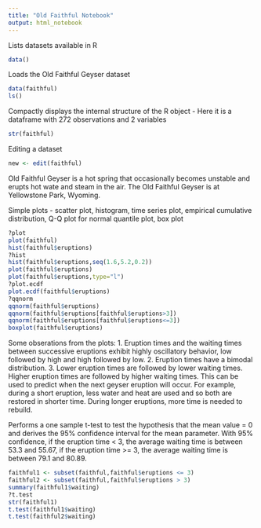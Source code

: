```yaml
---
title: "Old Faithful Notebook"
output: html_notebook
---
```

 
Lists datasets available in R
```r
data()
```
Loads the Old Faithful Geyser dataset
```r
data(faithful)
ls()
```
Compactly displays the internal structure of the R object - Here it is a dataframe with 272 observations and 2 variables
```r
str(faithful)
```
Editing a dataset
```r
new <- edit(faithful)
```
Old Faithful Geyser is a hot spring that occasionally becomes unstable and erupts hot wate and steam in the air. The Old Faithful Geyser is at Yellowstone Park, Wyoming.

Simple plots - scatter plot, histogram, time series plot, empirical cumulative distribution, Q-Q plot for normal quantile plot, box plot
```r
?plot
plot(faithful)
hist(faithful$eruptions)
?hist
hist(faithful$eruptions,seq(1.6,5.2,0.2))
plot(faithful$eruptions)
plot(faithful$eruptions,type="l")
?plot.ecdf
plot.ecdf(faithful$eruptions)
?qqnorm
qqnorm(faithful$eruptions)
qqnorm(faithful$eruptions[faithful$eruptions>3])
qqnorm(faithful$eruptions[faithful$eruptions<=3])
boxplot(faithful$eruptions)
```
Some obserations from the plots:
1. Eruption times and the waiting times between successive eruptions exhibit highly oscillatory behavior, low followed by high and high followed by low.
2. Eruption times have a bimodal distribution.
3. Lower eruption times are followed by lower waiting times. Higher eruption times are followed by higher waiting times. This can be used to predict when the next geyser eruption will occur. For example, during a short eruption, less water and heat are used and so both are restored in shorter time. During longer eruptions, more time is needed to rebuild.

Performs a one sample t-test to test the hypothesis that the mean value = 0 and derives the 95% confidence interval for the mean parameter. With 95% confidence, if the eruption time < 3, the average waiting time is between 53.3 and 55.67, if the eruption time >= 3, the average waiting time is between 79.1 and 80.89. 
```r
faithful1 <- subset(faithful,faithful$eruptions <= 3)
faithful2 <- subset(faithful,faithful$eruptions > 3)
summary(faithful1$waiting)
?t.test
str(faithful1)
t.test(faithful1$waiting)
t.test(faithful2$waiting)
```

